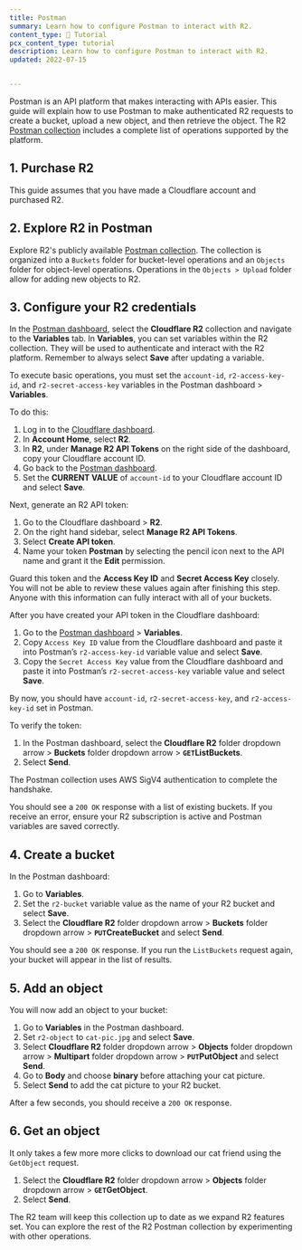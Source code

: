 ```yaml
---
title: Postman
summary: Learn how to configure Postman to interact with R2.
content_type: 📝 Tutorial
pcx_content_type: tutorial
description: Learn how to configure Postman to interact with R2.
updated: 2022-07-15


---
```


Postman is an API platform that makes interacting with APIs easier. This guide will explain how to use Postman to make authenticated R2 requests to create a bucket, upload a new object, and then retrieve the object. The R2 [Postman collection](https://www.postman.com/cloudflare-r2/workspace/cloudflare-r2/collection/20913290-14ddd8d8-3212-490d-8647-88c9dc557659?action=share\&creator=20913290) includes a complete list of operations supported by the platform.

## 1. Purchase R2

This guide assumes that you have made a Cloudflare account and purchased R2.

## 2. Explore R2 in Postman

Explore R2's publicly available [Postman collection](https://www.postman.com/cloudflare-r2/workspace/cloudflare-r2/collection/20913290-14ddd8d8-3212-490d-8647-88c9dc557659?action=share\&creator=20913290). The collection is organized into a `Buckets` folder for bucket-level operations and an `Objects` folder for object-level operations. Operations in the `Objects > Upload` folder allow for adding new objects to R2.

## 3. Configure your R2 credentials

In the [Postman dashboard](https://www.postman.com/cloudflare-r2/workspace/cloudflare-r2/collection/20913290-14ddd8d8-3212-490d-8647-88c9dc557659?action=share\&creator=20913290\&ctx=documentation), select the **Cloudflare R2** collection and navigate to the **Variables** tab. In **Variables**, you can set variables within the R2 collection. They will be used to authenticate and interact with the R2 platform. Remember to always select **Save** after updating a variable.

To execute basic operations, you must set the `account-id`, `r2-access-key-id`, and `r2-secret-access-key` variables in the Postman dashboard > **Variables**.

To do this:

1. Log in to the [Cloudflare dashboard](https://dash.cloudflare.com/?account=r2).
2. In **Account Home**, select **R2**.
3. In **R2**, under **Manage R2 API Tokens** on the right side of the dashboard, copy your Cloudflare account ID.
4. Go back to the [Postman dashboard](https://www.postman.com/cloudflare-r2/workspace/cloudflare-r2/collection/20913290-14ddd8d8-3212-490d-8647-88c9dc557659?action=share\&creator=20913290\&ctx=documentation).
5. Set the **CURRENT VALUE** of `account-id` to your Cloudflare account ID and select **Save**.

Next, generate an R2 API token:

1. Go to the Cloudflare dashboard > **R2**.
2. On the right hand sidebar, select **Manage R2 API Tokens**.
3. Select **Create API token**.
4. Name your token **Postman** by selecting the pencil icon next to the API name and grant it the **Edit** permission.

Guard this token and the **Access Key ID** and **Secret Access Key** closely. You will not be able to review these values again after finishing this step. Anyone with this information can fully interact with all of your buckets.

After you have created your API token in the Cloudflare dashboard:

1. Go to the [Postman dashboard](https://www.postman.com/cloudflare-r2/workspace/cloudflare-r2/collection/20913290-14ddd8d8-3212-490d-8647-88c9dc557659?action=share\&creator=20913290\&ctx=documentation) > **Variables**.
2. Copy `Access Key ID` value from the Cloudflare dashboard and paste it into Postman’s `r2-access-key-id` variable value and select **Save**.
3. Copy the `Secret Access Key` value from the Cloudflare dashboard and paste it into Postman’s `r2-secret-access-key` variable value and select **Save**.

By now, you should have `account-id`, `r2-secret-access-key`, and `r2-access-key-id` set in Postman.

To verify the token:

1. In the Postman dashboard, select the **Cloudflare R2** folder dropdown arrow > **Buckets** folder dropdown arrow > **`GET`ListBuckets**.
2. Select **Send**.

The Postman collection uses AWS SigV4 authentication to complete the handshake.

You should see a `200 OK` response with a list of existing buckets. If you receive an error, ensure your R2 subscription is active and Postman variables are saved correctly.

## 4. Create a bucket

In the Postman dashboard:

1. Go to **Variables**.
2. Set the `r2-bucket` variable value as the name of your R2 bucket and select **Save**.
3. Select the **Cloudflare R2** folder dropdown arrow > **Buckets** folder dropdown arrow > **`PUT`CreateBucket** and select **Send**.

You should see a `200 OK` response. If you run the `ListBuckets` request again, your bucket will appear in the list of results.

## 5. Add an object

You will now add an object to your bucket:

1. Go to **Variables** in the Postman dashboard.
2. Set `r2-object` to `cat-pic.jpg` and select **Save**.
3. Select **Cloudflare R2** folder dropdown arrow > **Objects** folder dropdown arrow > **Multipart** folder dropdown arrow > **`PUT`PutObject** and select **Send**.
4. Go to **Body** and choose **binary** before attaching your cat picture.
5. Select **Send** to add the cat picture to your R2 bucket.

After a few seconds, you should receive a `200 OK` response.

## 6. Get an object

It only takes a few more more clicks to download our cat friend using the `GetObject` request.

1. Select the **Cloudflare R2** folder dropdown arrow > **Objects** folder dropdown arrow > **`GET`GetObject**.
2. Select **Send**.

The R2 team will keep this collection up to date as we expand R2 features set. You can explore the rest of the R2 Postman collection by experimenting with other operations.
